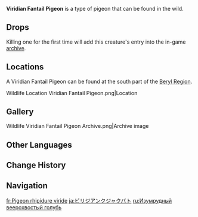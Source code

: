 {{About|the wildlife|the furnishing|Viridian Fantail Pigeon (Furnishing)}}
{{Wildlife Infobox
|image       = Viridian Fantail Pigeon Icon.png
|type        = Wildlife
|family      = Birds
|group       = Pigeons
|location    = 
|description = The Viridian Fantail Pigeon are close relatives of Pigeons. They are graceful in appearance, and though they can be used to send messages after being trained, few people use them as messengers.<br>This type of bird possesses viridescent feathers and a fan-shaped tail. Their personalities are combative and they were once mistaken as the larval form of [[Jadeplume Terrorshroom]]s by outsiders that have visited [[Sumeru]] before. In actuality, the two life forms have no relations.
}}
'''Viridian Fantail Pigeon''' is a type of pigeon that can be found in the wild.

==Drops==
{{Card|Fowl|1}}
Killing one for the first time will add this creature's entry into the in-game [[archive]].

==Locations==
A Viridian Fantail Pigeon can be found at the south part of the [[Beryl Region]].
<gallery>
Wildlife Location Viridian Fantail Pigeon.png|Location
</gallery>

==Gallery==
<gallery>
Wildlife Viridian Fantail Pigeon Archive.png|Archive image
</gallery>

==Other Languages==
{{Other Languages
|en      = Viridian Fantail Pigeon
|zhs     = 叶绿扇尾鸽
|zhs_rm  = Yèlǜ Shànwěi-gē
|zht     = 葉綠扇尾鴿
|zht_rm  = Yèlǜ Shànwěi-gē
|zh_tl   = 
|ja      = ビリジアンクジャクバト
|ja_rm   = Birijian Kujakubato
|ja_tl   = {{W|Viridian}} Fantail Pigeon
|ko      = 초록 부채 꼬리 비둘기
|ko_rm   = 
|ko_tl   = 
|es      = Pichón colabanico esmeralda
|es_tl   = Emerald Fantail Pigeon
|fr      = Pigeon rhipidure viride
|fr_tl   = Viridian Fantail Pigeon
|ru      = Изумрудный веерохвостый голубь
|ru_tl   = Emerald Fantail Pigeon
|th      = พิราบหางขจี
|th_rm   = 
|th_tl   = 
|vi      = Bồ Câu Đuôi Quạt Lục
|vi_tl   = 
|de      = Blattgrün-Fächerschwanztaube
|de_tl   = Leaf-Green Fantail Pigeon
|id      = Viridian Fantail Pigeon
|pt      = Pombo de Cauda Verde
|pt_tl   = 
|tr      = Zümrüt Yelpaze Kuyruklu Güvercin
|tr_tl   = Emerald Fantail Pigeon
|it      = Piccione codaventaglio viridiano
|it_tl   = 
}}

==Change History==
{{Change History|4.0}}

==Navigation==
{{Wildlife Navbox}}

[[fr:Pigeon rhipidure viride]]
[[ja:ビリジアンクジャクバト]]
[[ru:Изумрудный веерохвостый голубь]]